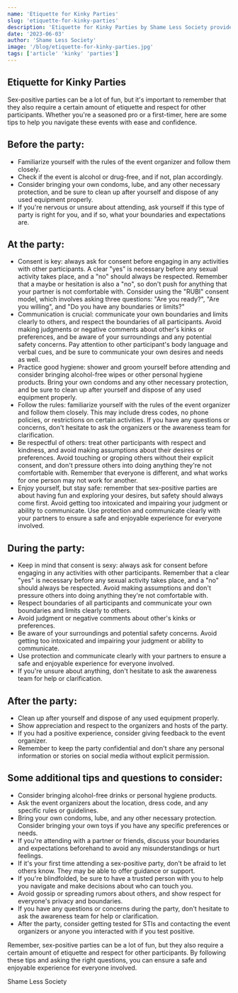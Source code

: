 ---
name: 'Etiquette for Kinky Parties'
slug: 'etiquette-for-kinky-parties'
description: 'Etiquette for Kinky Parties by Shame Less Society provides a comprehensive guide on how to navigate sex-positive events with respect and consideration. It emphasizes the importance of consent, communication, hygiene, and safety, while ensuring attendees uphold the values of the sex-positive community.'
date: '2023-06-03'
author: 'Shame Less Society'
image: '/blog/etiquette-for-kinky-parties.jpg'
tags: ['article' 'kinky' 'parties']
---

## Etiquette for Kinky Parties

Sex-positive parties can be a lot of fun, but it's important to remember that they also require a certain amount of etiquette and respect for other participants. Whether you're a seasoned pro or a first-timer, here are some tips to help you navigate these events with ease and confidence.

## Before the party:

- Familiarize yourself with the rules of the event organizer and follow them closely.
- Check if the event is alcohol or drug-free, and if not, plan accordingly.
- Consider bringing your own condoms, lube, and any other necessary protection, and be sure to clean up after yourself and dispose of any used equipment properly.
- If you're nervous or unsure about attending, ask yourself if this type of party is right for you, and if so, what your boundaries and expectations are.

## At the party:

- Consent is key: always ask for consent before engaging in any activities with other participants. A clear "yes" is necessary before any sexual activity takes place, and a "no" should always be respected. Remember that a maybe or hesitation is also a "no", so don't push for anything that your partner is not comfortable with. Consider using the "RUBI" consent model, which involves asking three questions: "Are you ready?", "Are you willing", and "Do you have any boundaries or limits?"
- Communication is crucial: communicate your own boundaries and limits clearly to others, and respect the boundaries of all participants. Avoid making judgments or negative comments about other's kinks or preferences, and be aware of your surroundings and any potential safety concerns. Pay attention to other participant's body language and verbal cues, and be sure to communicate your own desires and needs as well.
- Practice good hygiene: shower and groom yourself before attending and consider bringing alcohol-free wipes or other personal hygiene products. Bring your own condoms and any other necessary protection, and be sure to clean up after yourself and dispose of any used equipment properly.
- Follow the rules: familiarize yourself with the rules of the event organizer and follow them closely. This may include dress codes, no phone policies, or restrictions on certain activities. If you have any questions or concerns, don't hesitate to ask the organizers or the awareness team for clarification.
- Be respectful of others: treat other participants with respect and kindness, and avoid making assumptions about their desires or preferences. Avoid touching or groping others without their explicit consent, and don't pressure others into doing anything they're not comfortable with. Remember that everyone is different, and what works for one person may not work for another.
- Enjoy yourself, but stay safe: remember that sex-positive parties are about having fun and exploring your desires, but safety should always come first. Avoid getting too intoxicated and impairing your judgment or ability to communicate. Use protection and communicate clearly with your partners to ensure a safe and enjoyable experience for everyone involved.

## During the party:

- Keep in mind that consent is sexy: always ask for consent before engaging in any activities with other participants. Remember that a clear "yes" is necessary before any sexual activity takes place, and a "no" should always be respected. Avoid making assumptions and don't pressure others into doing anything they're not comfortable with.
- Respect boundaries of all participants and communicate your own boundaries and limits clearly to others.
- Avoid judgment or negative comments about other's kinks or preferences.
- Be aware of your surroundings and potential safety concerns. Avoid getting too intoxicated and impairing your judgment or ability to communicate.
- Use protection and communicate clearly with your partners to ensure a safe and enjoyable experience for everyone involved.
- If you're unsure about anything, don't hesitate to ask the awareness team for help or clarification.

## After the party:

- Clean up after yourself and dispose of any used equipment properly.
- Show appreciation and respect to the organizers and hosts of the party.
- If you had a positive experience, consider giving feedback to the event organizer.
- Remember to keep the party confidential and don't share any personal information or stories on social media without explicit permission.

## Some additional tips and questions to consider:

- Consider bringing alcohol-free drinks or personal hygiene products.
- Ask the event organizers about the location, dress code, and any specific rules or guidelines.
- Bring your own condoms, lube, and any other necessary protection. Consider bringing your own toys if you have any specific preferences or needs.
- If you're attending with a partner or friends, discuss your boundaries and expectations beforehand to avoid any misunderstandings or hurt feelings.
- If it's your first time attending a sex-positive party, don't be afraid to let others know. They may be able to offer guidance or support.
- If you're blindfolded, be sure to have a trusted person with you to help you navigate and make decisions about who can touch you.
- Avoid gossip or spreading rumors about others, and show respect for everyone's privacy and boundaries.
- If you have any questions or concerns during the party, don't hesitate to ask the awareness team for help or clarification.
- After the party, consider getting tested for STIs and contacting the event organizers or anyone you interacted with if you test positive.

Remember, sex-positive parties can be a lot of fun, but they also require a certain amount of etiquette and respect for other participants. By following these tips and asking the right questions, you can ensure a safe and enjoyable experience for everyone involved.

Shame Less Society

